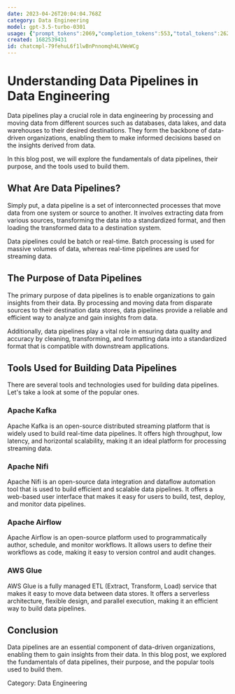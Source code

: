 ```yaml
---
date: 2023-04-26T20:04:04.768Z
category: Data Engineering
model: gpt-3.5-turbo-0301
usage: {"prompt_tokens":2069,"completion_tokens":553,"total_tokens":2622}
created: 1682539431
id: chatcmpl-79fehuL6f1lwBnPnnomqh4LVWeWCg
---
```


# Understanding Data Pipelines in Data Engineering

Data pipelines play a crucial role in data engineering by processing and moving data from different sources such as databases, data lakes, and data warehouses to their desired destinations. They form the backbone of data-driven organizations, enabling them to make informed decisions based on the insights derived from data.

In this blog post, we will explore the fundamentals of data pipelines, their purpose, and the tools used to build them.

## What Are Data Pipelines?

Simply put, a data pipeline is a set of interconnected processes that move data from one system or source to another. It involves extracting data from various sources, transforming the data into a standardized format, and then loading the transformed data to a destination system. 

Data pipelines could be batch or real-time. Batch processing is used for massive volumes of data, whereas real-time pipelines are used for streaming data.

## The Purpose of Data Pipelines

The primary purpose of data pipelines is to enable organizations to gain insights from their data. By processing and moving data from disparate sources to their destination data stores, data pipelines provide a reliable and efficient way to analyze and gain insights from data. 

Additionally, data pipelines play a vital role in ensuring data quality and accuracy by cleaning, transforming, and formatting data into a standardized format that is compatible with downstream applications.

## Tools Used for Building Data Pipelines

There are several tools and technologies used for building data pipelines. Let's take a look at some of the popular ones.

### Apache Kafka

Apache Kafka is an open-source distributed streaming platform that is widely used to build real-time data pipelines. It offers high throughput, low latency, and horizontal scalability, making it an ideal platform for processing streaming data.

### Apache Nifi

Apache Nifi is an open-source data integration and dataflow automation tool that is used to build efficient and scalable data pipelines. It offers a web-based user interface that makes it easy for users to build, test, deploy, and monitor data pipelines.

### Apache Airflow

Apache Airflow is an open-source platform used to programmatically author, schedule, and monitor workflows. It allows users to define their workflows as code, making it easy to version control and audit changes.

### AWS Glue

AWS Glue is a fully managed ETL (Extract, Transform, Load) service that makes it easy to move data between data stores. It offers a serverless architecture, flexible design, and parallel execution, making it an efficient way to build data pipelines.

## Conclusion

Data pipelines are an essential component of data-driven organizations, enabling them to gain insights from their data. In this blog post, we explored the fundamentals of data pipelines, their purpose, and the popular tools used to build them.

Category: Data Engineering